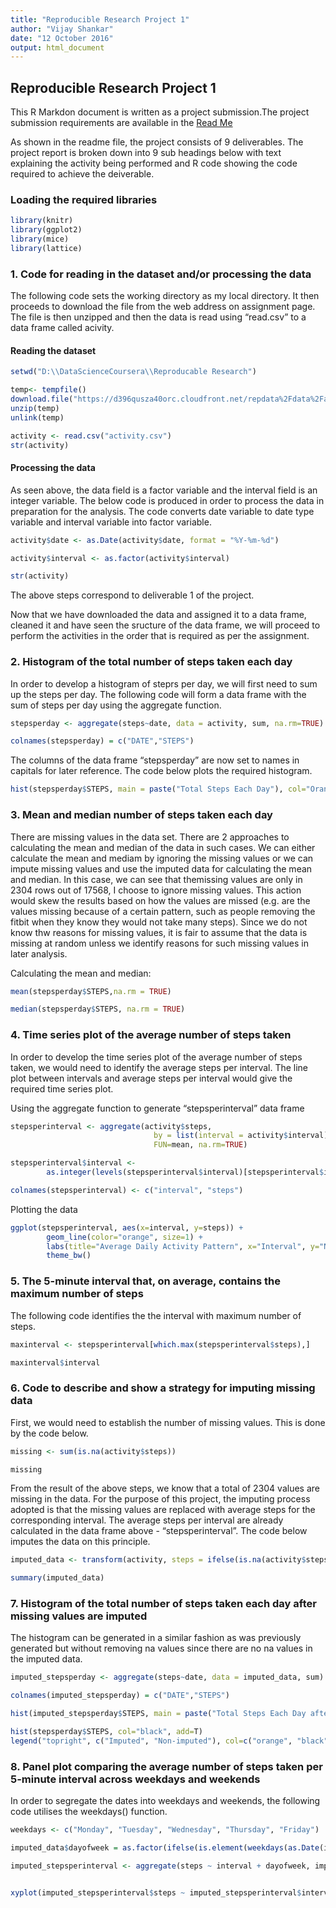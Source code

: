 ---
title: "Reproducible Research Project 1"
author: "Vijay Shankar"
date: "12 October 2016"
output: html_document
---


## Reproducible Research Project 1

This R Markdon document is written as a project submission.The project submission requirements are available in the [Read Me]("https://github.com/vslaser/Reproducible-Research/blob/master/README.md")

As shown in the readme file, the project consists of 9 deliverables. The project report is broken down into 9 sub headings below with text explaining the activity being performed and R code showing the code required to achieve the deiverable.

### Loading the required libraries
```{r}
library(knitr)
library(ggplot2)
library(mice)
library(lattice)
```

### 1. Code for reading in the dataset and/or processing the data
The following code sets the working directory as my local directory. It then proceeds to download the file from the web address on assignment page. The file is then unzipped and then the data is read using "read.csv" to a data frame called acivity.

#### Reading the dataset
```{r, echo=TRUE, message=FALSE, warning=FALSE}
setwd("D:\\DataScienceCoursera\\Reproducable Research")

temp<- tempfile()
download.file("https://d396qusza40orc.cloudfront.net/repdata%2Fdata%2Factivity.zip",temp)
unzip(temp)
unlink(temp)

activity <- read.csv("activity.csv")
str(activity)
```

#### Processing the data

As seen above, the data field is a factor variable and the interval field is an integer variable. The below code is produced in order to process the data in preparation for the analysis. The code converts date variable to date type variable and interval variable into factor variable.

```{r,echo=TRUE, message=FALSE, warning=FALSE}

activity$date <- as.Date(activity$date, format = "%Y-%m-%d")

activity$interval <- as.factor(activity$interval)

str(activity)
```


The above steps correspond to deliverable 1 of the project.

Now that we have downloaded the data and assigned it to a data frame, cleaned it and have seen the sructure of the data frame, we will proceed to perform the activities in the order that is required as per the assignment. 

### 2. Histogram of the total number of steps taken each day

In order to develop a histogram of steprs per day, we will first need to sum up the steps per day. The following code will form a data frame with the sum of steps per day using the aggregate function.

```{r, echo=TRUE, message=FALSE, warning=FALSE}

stepsperday <- aggregate(steps~date, data = activity, sum, na.rm=TRUE)

colnames(stepsperday) = c("DATE","STEPS")
```

The columns of the data frame "stepsperday" are now set to names in capitals for later reference. The code below plots the required histogram.

```{r,echo=TRUE, message=FALSE, warning=FALSE}

hist(stepsperday$STEPS, main = paste("Total Steps Each Day"), col="Orange", xlab="Number of Steps")

```

### 3. Mean and median number of steps taken each day

There are missing values in the data set. There are 2 approaches to calculating the mean and median of the data in such cases. We can either calculate the mean and mediam by ignoring the missing values or we can impute missing values and use the imputed data for calculating the mean and median. In this case, we can see that themissing values are only in 2304 rows out of 17568, I choose to ignore missing values. This action would skew the results based on how the values are missed (e.g. are the values missing because of a certain pattern, such as people removing the fitbit when they know they would not take many steps). Since we do not know thw reasons for missing values, it is fair to assume that the data is missing at random unless we identify reasons for such missing values in later analysis.

Calculating the mean and median:

```{r,echo=TRUE, message=FALSE, warning=FALSE}

mean(stepsperday$STEPS,na.rm = TRUE)

median(stepsperday$STEPS, na.rm = TRUE)

```

### 4. Time series plot of the average number of steps taken

In order to develop the time series plot of the average number of steps taken, we would need to identify the average steps per interval. The line plot between intervals and average steps per interval would give the required time series plot.

Using the aggregate function to generate "stepsperinterval" data frame

```{r,echo=TRUE, message=FALSE, warning=FALSE}

stepsperinterval <- aggregate(activity$steps, 
                                by = list(interval = activity$interval),
                                FUN=mean, na.rm=TRUE)

stepsperinterval$interval <- 
        as.integer(levels(stepsperinterval$interval)[stepsperinterval$interval])

colnames(stepsperinterval) <- c("interval", "steps")
```

Plotting the data

```{r,echo=TRUE, message=FALSE, warning=FALSE}

ggplot(stepsperinterval, aes(x=interval, y=steps)) +   
        geom_line(color="orange", size=1) +  
        labs(title="Average Daily Activity Pattern", x="Interval", y="Number of steps") +  
        theme_bw()
```

### 5. The 5-minute interval that, on average, contains the maximum number of steps

The following code identifies the the interval with maximum number of steps.

```{r,echo=TRUE, message=FALSE, warning=FALSE}

maxinterval <- stepsperinterval[which.max(stepsperinterval$steps),]

maxinterval$interval

```

### 6. Code to describe and show a strategy for imputing missing data

First, we would need to establish the number of missing values. This is done by the code below.

```{r,echo=TRUE, message=FALSE, warning=FALSE}

missing <- sum(is.na(activity$steps))

missing

```

From the result of the above steps, we know that a total of 2304 values are missing in the data. For the purpose of this project, the imputing process adopted is that the missing values are replaced with average steps for the corresponding interval. The average steps per interval are already calculated in the data frame above - "stepsperinterval". The code below imputes the data on this principle.

```{r, echo=TRUE, message=FALSE, warning=FALSE}

imputed_data <- transform(activity, steps = ifelse(is.na(activity$steps), stepsperinterval$steps[match(activity$interval, stepsperinterval$interval)], activity$steps))

summary(imputed_data)
```

### 7. Histogram of the total number of steps taken each day after missing values are imputed

The histogram can be generated in a similar fashion as was previously generated but without removing na values since there are no na values in the imputed data. 

```{r, echo=TRUE, message = FALSE, warning = FALSE}

imputed_stepsperday <- aggregate(steps~date, data = imputed_data, sum)

colnames(imputed_stepsperday) = c("DATE","STEPS")

hist(imputed_stepsperday$STEPS, main = paste("Total Steps Each Day after imputing"), col="Orange", xlab="Number of Steps")

hist(stepsperday$STEPS, col="black", add=T)
legend("topright", c("Imputed", "Non-imputed"), col=c("orange", "black"), lwd=5)
```

### 8. Panel plot comparing the average number of steps taken per 5-minute interval across weekdays and weekends

In order to segregate the dates into weekdays and weekends, the following code utilises the weekdays() function. 

```{r, echo=TRUE, message = FALSE, warning = FALSE}

weekdays <- c("Monday", "Tuesday", "Wednesday", "Thursday", "Friday")

imputed_data$dayofweek = as.factor(ifelse(is.element(weekdays(as.Date(imputed_data$date)),weekdays), "Weekday", "Weekend"))

imputed_stepsperinterval <- aggregate(steps ~ interval + dayofweek, imputed_data, mean)


xyplot(imputed_stepsperinterval$steps ~ imputed_stepsperinterval$interval|imputed_stepsperinterval$dayofweek, main="Average Steps per Day by Interval after imputation",xlab="Interval", ylab="Steps",layout=c(1,2), type="l")
```


